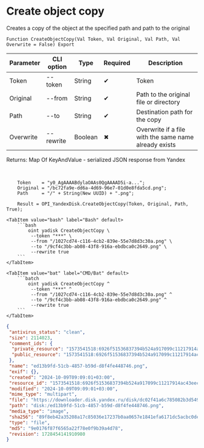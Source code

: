 ﻿---
sidebar_position: 5
description: Create object copy and other functions to work with Yandex Disk in the Open Integration Package, a free open-source integration library for 1C:Enterprise 8, OneScript and CLI
keywords: [1C, 1С, 1С:Enterprise, 1С:Enterprise 8.3, API, Integration, Services, Exchange, OneScript, CLI, Yandex Disk]
---


# Create object copy
 Creates a copy of the object at the specified path and path to the original



`Function CreateObjectCopy(Val Token, Val Original, Val Path, Val Overwrite = False) Export`

  | Parameter | CLI option | Type | Required | Description |
  |-|-|-|-|-|
  | Token | --token | String | &#x2714; | Token |
  | Original | --from | String | &#x2714; | Path to the original file or directory |
  | Path | --to | String | &#x2714; | Destination path for the copy |
  | Overwrite | --rewrite | Boolean | &#x2716; | Overwrite if a file with the same name already exists |

  
  Returns:  Map Of KeyAndValue - serialized JSON response from Yandex

<br/>




```bsl title="1C:Enterprise/OneScript code example"
    Token    = "y0_AgAAAABdylaOAAs0QgAAAAD5i-a...";
    Original = "/bc72fa9e-dd6a-4d69-96e7-01d0e8fda5cd.png";
    Path     = "/" + String(New UUID) + ".png";

    Result = OPI_YandexDisk.CreateObjectCopy(Token, Original, Path, True);
```
 

 <Tabs>
  
    <TabItem value="bash" label="Bash" default>
        ```bash
            oint yadisk CreateObjectCopy \
             --token "***" \
             --from "/1027cd74-c116-4cb2-839e-55e7d8d3c30a.png" \
             --to "/9cf4c3bb-ab08-43f8-916a-ebdbca0c2649.png" \
             --rewrite true
        ```
    </TabItem>
  
    <TabItem value="bat" label="CMD/Bat" default>
        ```batch
            oint yadisk CreateObjectCopy ^
             --token "***" ^
             --from "/1027cd74-c116-4cb2-839e-55e7d8d3c30a.png" ^
             --to "/9cf4c3bb-ab08-43f8-916a-ebdbca0c2649.png" ^
             --rewrite true
        ```
    </TabItem>
</Tabs>


```json title="Result"
{
 "antivirus_status": "clean",
 "size": 2114023,
 "comment_ids": {
  "private_resource": "1573541518:6926f51536837394b524a917099c11217914ac43eecf41e7152d52b8e9a20362",
  "public_resource": "1573541518:6926f51536837394b524a917099c11217914ac43eecf41e7152d52b8e9a20362"
 },
 "name": "ed13b9fd-51cb-4857-b59d-d8f4fe448746.png",
 "exif": {},
 "created": "2024-10-09T09:09:01+03:00",
 "resource_id": "1573541518:6926f51536837394b524a917099c11217914ac43eecf41e7152d52b8e9a20362",
 "modified": "2024-10-09T09:09:01+03:00",
 "mime_type": "multipart",
 "file": "https://downloader.disk.yandex.ru/disk/dc02f41a6c785082b3d549fecc0135f2724bd95aa23e7d01b871ce33be82a59a/6706563e/gwThwhLBKYvLhQCNnqAHikawF6ofeh69S2Q-9g1T5IGPQ-vmmg5ho0UNlym1cYvMYt55yWUwrNHLEwnJN27VGg%3D%3D?uid=1573541518&filename=ed13b9fd-51cb-4857-b59d-d8f4fe448746.png&disposition=attachment&hash=&limit=0&content_type=multipart&owner_uid=1573541518&fsize=2114023&hid=03d7263840468e281bd0b238a26e7d0d&media_type=image&tknv=v2&etag=9e0176f87f6565a22f78e0f9b39a4d78",
 "path": "disk:/ed13b9fd-51cb-4857-b59d-d8f4fe448746.png",
 "media_type": "image",
 "sha256": "89f8eb42a35208a17c85036e17237b0aa0657e1841efa6171dc5acbc0dea9e18",
 "type": "file",
 "md5": "9e0176f87f6565a22f78e0f9b39a4d78",
 "revision": 1728454141910980
}
```
